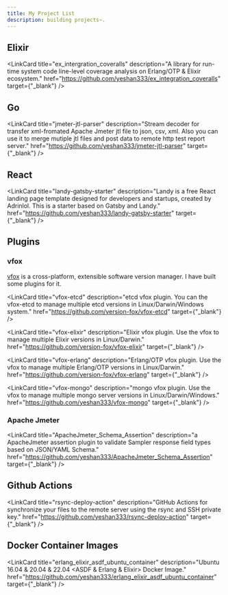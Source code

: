 ```yaml
---
title: My Project List
description: building projects~.
---
```



## Elixir

<LinkCard
  title="ex_intergration_coveralls"
  description="A library for run-time system code line-level coverage analysis on Erlang/OTP & Elixir ecosystem."
  href="https://github.com/yeshan333/ex_integration_coveralls"
  target={"_blank"}
/>

## Go

<LinkCard
  title="jmeter-jtl-parser"
  description="Stream decoder for transfer xml-fromated Apache Jmeter jtl file to json, csv, xml. 
  Also you can use it to merge mutiple jtl files and post data to remote http test report server."
  href="https://github.com/yeshan333/jmeter-jtl-parser"
  target={"_blank"}
/>

## React

<LinkCard
  title="landy-gatsby-starter"
  description="Landy is a free React landing page template designed for developers and startups, created by Adrinlol. This is a starter based on Gatsby and Landy."
  href="https://github.com/yeshan333/landy-gatsby-starter"
  target={"_blank"}
/>

## Plugins

### vfox

[vfox](https://vfox.lhan.me/guides/intro.html) is a cross-platform, extensible software version manager. I have built some plugins for it.

<LinkCard
  title="vfox-etcd"
  description="etcd vfox plugin. You can the vfox-etcd to manage multiple etcd versions in Linux/Darwin/Windows system."
  href="https://github.com/version-fox/vfox-etcd"
  target={"_blank"}
/>

<LinkCard
  title="vfox-elixir"
  description="Elixir vfox plugin. Use the vfox to manage multiple Elixir versions in Linux/Darwin."
  href="https://github.com/version-fox/vfox-elixir"
  target={"_blank"}
/>

<LinkCard
  title="vfox-erlang"
  description="Erlang/OTP vfox plugin. Use the vfox to manage multiple Erlang/OTP versions in Linux/Darwin."
  href="https://github.com/version-fox/vfox-erlang"
  target={"_blank"}
/>

<LinkCard
  title="vfox-mongo"
  description="mongo vfox plugin. Use the vfox to manage multiple mongo server versions in Linux/Darwin/Windows."
  href="https://github.com/yeshan333/vfox-mongo"
  target={"_blank"}
/>

### Apache Jmeter

<LinkCard
  title="ApacheJmeter_Schema_Assertion"
  description="a ApacheJmeter assertion plugin to validate Sampler response field types based on JSON/YAML Schema."
  href="https://github.com/yeshan333/ApacheJmeter_Schema_Assertion"
  target={"_blank"}
/>

## Github Actions

<LinkCard
  title="rsync-deploy-action"
  description="GitHub Actions for synchronize your files to the remote server using the rsync and SSH private key."
  href="https://github.com/yeshan333/rsync-deploy-action"
  target={"_blank"}
/>

## Docker Container Images

<LinkCard
  title="erlang_elixir_asdf_ubuntu_container"
  description="Ubuntu 16.04 & 20.04 & 22.04 <ASDF & Erlang & Elixir> Docker Image."
  href="https://github.com/yeshan333/erlang_elixir_asdf_ubuntu_container"
  target={"_blank"}
/>